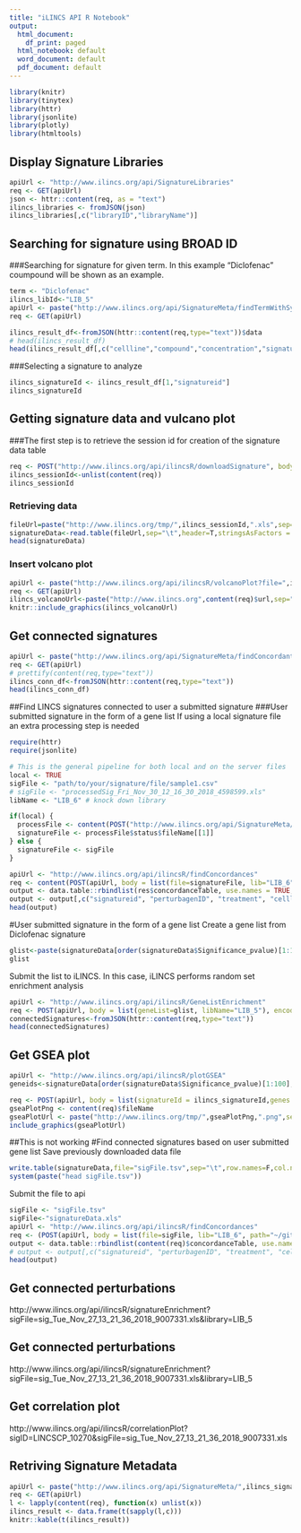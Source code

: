 ```yaml
---
title: "iLINCS API R Notebook"
output:
  html_document:
    df_print: paged
  html_notebook: default
  word_document: default
  pdf_document: default
---
```


<!-- ## Prerequisites  -->

```r
library(knitr)
library(tinytex)
library(httr)
library(jsonlite)
library(plotly)
library(htmltools)
```


## Display Signature Libraries

```r
apiUrl <- "http://www.ilincs.org/api/SignatureLibraries"
req <- GET(apiUrl)
json <- httr::content(req, as = "text")
ilincs_libraries <- fromJSON(json)
ilincs_libraries[,c("libraryID","libraryName")]
```

## Searching for signature using BROAD ID
###Searching for signature for given term. In this example "Diclofenac" coumpound will be shown as an example.

```r
term <- "Diclofenac"
ilincs_libId<-"LIB_5"
apiUrl <- paste("http://www.ilincs.org/api/SignatureMeta/findTermWithSynonyms?term=",term,"&library=",ilincs_libId,sep="")
req <- GET(apiUrl)

ilincs_result_df<-fromJSON(httr::content(req,type="text"))$data
# head(ilincs_result_df)
head(ilincs_result_df[,c("cellline","compound","concentration","signatureid","is_exemplar")])
```

###Selecting a signature to analyze

```r
ilincs_signatureId <- ilincs_result_df[1,"signatureid"]
ilincs_signatureId
```

## Getting signature data and vulcano plot
###The first step is to retrieve the session id for creation of the signature data table
```r
req <- POST("http://www.ilincs.org/api/ilincsR/downloadSignature", body = list(sigID = paste(ilincs_signatureId)), encode = "json")
ilincs_sessionId<-unlist(content(req))
ilincs_sessionId
```

### Retrieving data
```r
fileUrl=paste("http://www.ilincs.org/tmp/",ilincs_sessionId,".xls",sep="")
signatureData<-read.table(fileUrl,sep="\t",header=T,stringsAsFactors = F)
head(signatureData)
```

### Insert volcano plot
```r
apiUrl <- paste("http://www.ilincs.org/api/ilincsR/volcanoPlot?file=",ilincs_sessionId,".xls",sep="")
req <- GET(apiUrl)
ilincs_volcanoUrl<-paste("http://www.ilincs.org",content(req)$url,sep="")
knitr::include_graphics(ilincs_volcanoUrl)
```


## Get connected signatures
```r
apiUrl <- paste("http://www.ilincs.org/api/SignatureMeta/findConcordantSignatures?sigID=",ilincs_signatureId,"&lib=",ilincs_libId,sep="")
req <- GET(apiUrl)
# prettify(content(req,type="text"))
ilincs_conn_df<-fromJSON(httr::content(req,type="text"))
head(ilincs_conn_df)
```
##Find LINCS signatures connected to user a submitted signature
###User submitted signature in the form of a gene list
If using a local signature file an extra processing step is needed
```r
require(httr)
require(jsonlite)

# This is the general pipeline for both local and on the server files
local <- TRUE
sigFile <- "path/to/your/signature/file/sample1.csv"                    # example for local file (csv/tsv/txt), then local <- TRUE
# sigFile <- "processedSig_Fri_Nov_30_12_16_30_2018_4598599.xls"        # example for file on the server,       then local <- FALSE
libName <- "LIB_6" # knock down library

if(local) {
  processFile <- content(POST("http://www.ilincs.org/api/SignatureMeta/upload", body = list(file = upload_file(sigFile))))
  signatureFile <- processFile$status$fileName[[1]]
} else {
  signatureFile <- sigFile
}

apiUrl <- "http://www.ilincs.org/api/ilincsR/findConcordances"
req <- content(POST(apiUrl, body = list(file=signatureFile, lib="LIB_6", path="/mnt/raid/tmp/"), encode = "form"))
output <- data.table::rbindlist(res$concordanceTable, use.names = TRUE, fill = TRUE)
output <- output[,c("signatureid", "perturbagenID", "treatment", "cellline", "time", "similarity", "pValue", "nGenes")]
head(output)
```

#User submitted signature in the form of a gene list
Create a gene list from Diclofenac signature
```r
glist<-paste(signatureData[order(signatureData$Significance_pvalue)[1:100],"Name_GeneSymbol"],collapse = ",")
glist
```
Submit the list to iLINCS. In this case, iLINCS performs random set enrichment analysis  
```r
apiUrl <- "http://www.ilincs.org/api/ilincsR/GeneListEnrichment"
req <- POST(apiUrl, body = list(geneList=glist, libName="LIB_5"), encode = "form")
connectedSignatures<-fromJSON(httr::content(req,type="text"))
head(connectedSignatures)
```

## Get GSEA plot
```r
apiUrl <- "http://www.ilincs.org/api/ilincsR/plotGSEA"
geneids<-signatureData[order(signatureData$Significance_pvalue)[1:100],"ID_geneid"]

req <- POST(apiUrl, body = list(signatureId = ilincs_signatureId,genes = geneids, output="png"), encode = "json")
gseaPlotPng <- content(req)$fileName
gseaPlotUrl <- paste("http://www.ilincs.org/tmp/",gseaPlotPng,".png",sep="")
include_graphics(gseaPlotUrl)
```

##This is not working
#Find connected signatures based on user submitted gene list
Save previously downloaded data file
```r
write.table(signatureData,file="sigFile.tsv",sep="\t",row.names=F,col.names = T,quote=F)
system(paste("head sigFile.tsv"))
```

Submit the file to api
```r
sigFile <- "sigFile.tsv"
sigFile<-"signatureData.xls"
apiUrl <- "http://www.ilincs.org/api/ilincsR/findConcordances"
req <- (POST(apiUrl, body = list(file=sigFile, lib="LIB_6", path="~/git/ilincsAPI/"), encode = "form"))
output <- data.table::rbindlist(content(req)$concordanceTable, use.names = TRUE, fill = TRUE)
# output <- output[,c("signatureid", "perturbagenID", "treatment", "cellline", "time", "similarity", "pValue", "nGenes")]
head(output)
```
## Get connected perturbations

http://www.ilincs.org/api/ilincsR/signatureEnrichment?sigFile=sig_Tue_Nov_27_13_21_36_2018_9007331.xls&library=LIB_5

## Get connected perturbations

http://www.ilincs.org/api/ilincsR/signatureEnrichment?sigFile=sig_Tue_Nov_27_13_21_36_2018_9007331.xls&library=LIB_5

## Get correlation plot
http://www.ilincs.org/api/ilincsR/correlationPlot?sigID=LINCSCP_10270&sigFile=sig_Tue_Nov_27_13_21_36_2018_9007331.xls

## Retriving Signature Metadata
```r
apiUrl <- paste("http://www.ilincs.org/api/SignatureMeta/",ilincs_signatureId,sep="")
req <- GET(apiUrl)
l <- lapply(content(req), function(x) unlist(x))
ilincs_result <- data.frame(t(sapply(l,c)))
knitr::kable(t(ilincs_result))
```


